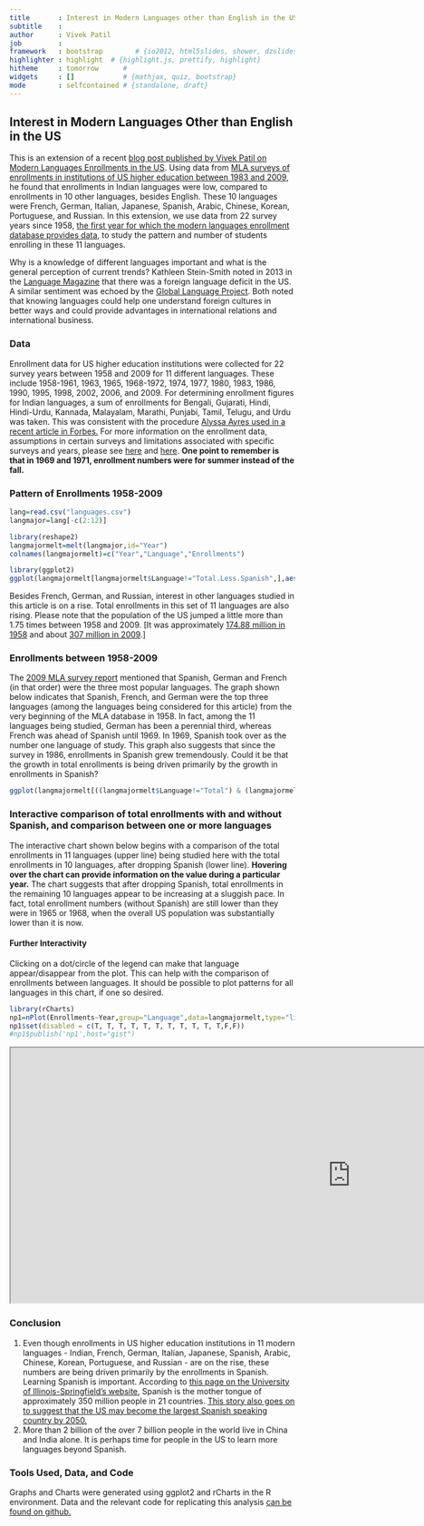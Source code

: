 ```yaml
---
title       : Interest in Modern Languages other than English in the US
subtitle    : 
author      : Vivek Patil
job         : 
framework   : bootstrap        # {io2012, html5slides, shower, dzslides, ...}
highlighter : highlight  # {highlight.js, prettify, highlight}
hitheme     : tomorrow      # 
widgets     : []            # {mathjax, quiz, bootstrap}
mode        : selfcontained # {standalone, draft}
---
```

## Interest in Modern Languages Other than English in the US

This is an extension of a recent [blog post published by Vivek Patil on Modern Languages Enrollments in the US](http://patilv.github.io/Enrollments-in-US-in-Different-Languages-using-rCharts-and-ggplot2/). Using data from [MLA surveys of enrollments in institutions of US higher education between 1983 and 2009](https://www.mla.org/flsurvey_search), he found that enrollments in Indian languages were low, compared to enrollments in 10 other languages, besides English. These 10 languages were French, German, Italian, Japanese, Spanish, Arabic, Chinese, Korean, Portuguese, and Russian. In this extension, we use data from 22 survey years since 1958, [the first year for which the modern languages enrollment database provides data](https://www.mla.org/flsurvey_search), to study the pattern and number of students enrolling in these 11 languages.

Why is a knowledge of different languages important and what is the general perception of current trends? Kathleen Stein-Smith noted in 2013 in the [Language Magazine](http://languagemagazine.com/?page_id=6466) that there was a foreign language deficit in the US. A similar sentiment was echoed by the [Global Language Project](http://www.globallanguageproject.org/about_why.php). Both noted that knowing languages could help one understand foreign cultures in better ways and could provide advantages in international relations and international business.

### Data

Enrollment data for US higher education institutions were collected for 22 survey years between 1958 and 2009 for 11 different languages. These include 1958-1961, 1963, 1965, 1968-1972, 1974, 1977, 1980, 1983, 1986, 1990, 1995, 1998, 2002, 2006, and 2009.
For determining enrollment figures for Indian languages, a sum of enrollments for Bengali, Gujarati, Hindi, Hindi-Urdu, Kannada, Malayalam, Marathi, Punjabi, Tamil, Telugu, and Urdu was taken. This was consistent with the procedure [Alyssa Ayres used in a recent article in Forbes.](http://www.forbes.com/sites/alyssaayres/2014/05/01/thanks-john-oliver-why-india-isnt-a-big-focus-for-u-s-television/) For more information on the enrollment data, assumptions in certain surveys and limitations associated with specific surveys and years, please see [here](https://www.mla.org/about_search_flsurvey) and [here](http://www.mla.org/aggregate_enrollment). **One point to remember is that in 1969 and 1971, enrollment numbers were for summer instead of the fall.**     

### Pattern of Enrollments 1958-2009


```r
lang=read.csv("languages.csv")
langmajor=lang[-c(2:12)]

library(reshape2)
langmajormelt=melt(langmajor,id="Year")
colnames(langmajormelt)=c("Year","Language","Enrollments")

library(ggplot2)
ggplot(langmajormelt[langmajormelt$Language!="Total.Less.Spanish",],aes(x=Year,y=Enrollments))+geom_point()+geom_line()+ geom_smooth(method=loess)+ facet_wrap(~Language,scales="free")+theme_bw()+ ggtitle("Pattern of Enrollments In Select Modern Languages in US Universities between 1958-2009")

```

Besides French, German, and Russian, interest in other languages studied in this article is on a rise. Total enrollments in this set of 11 languages are also rising. Please note that the population of the US jumped a little more than 1.75 times between 1958 and 2009. [It was approximately [174.88 million in 1958](https://www.census.gov/popest/data/national/totals/pre-1980/tables/popclockest.txt) and about [307 million in 2009](https://www.census.gov/popest/data/historical/2000s/vintage_2009/).]   

### Enrollments between 1958-2009

The [2009 MLA survey report](http://www.mla.org/pdf/2009_enrollment_survey_pr.pdf) mentioned that Spanish, German and French (in that order) were the three most popular languages. The graph shown below indicates that Spanish, French, and German were the top three languages (among the languages being considered for this article) from the very beginning of the MLA database in 1958. In fact, among the 11 languages being studied, German has been a perennial third, whereas French was ahead of Spanish until 1969. In 1969, Spanish took over as the number one language of study. This graph also suggests that since the survey in 1986, enrollments in Spanish grew tremendously. Could it be that the growth in total enrollments is being driven primarily by the growth in enrollments in Spanish? 


```r

ggplot(langmajormelt[((langmajormelt$Language!="Total") & (langmajormelt$Language!="Total.Less.Spanish")),],aes(x=Year,y=Enrollments, color=Language))+geom_point()+geom_line()+annotate("text",x=2013,y=c(50000,96270,215954,862688),label=c("Others","German","French","Spanish"))+ annotate("segment",x=2009.5,xend=2009.5,y=0,yend=81000)+theme_bw()+theme(legend.position=("none"))+ ggtitle("Enrollments in Spanish, French, German and Other languages in US Universities between 1958-2009")

```


### Interactive comparison of total enrollments with and without Spanish, and comparison between one or more languages

The interactive chart shown below begins with a comparison of the total enrollments in 11 languages (upper line) being studied here with the total enrollments in 10 languages, after dropping Spanish (lower line). **Hovering over the chart can provide information on the value during a particular year.** The chart suggests that after dropping Spanish, total enrollments in the remaining 10 languages appear to be increasing at a sluggish pace. In fact, total enrollment numbers (without Spanish) are still lower than they were in 1965 or 1968, when the overall US population was substantially lower than it is now. 

#### Further Interactivity

Clicking on a dot/circle of the legend can make that language appear/disappear from the plot. This can help with the comparison of enrollments between languages. It should be possible to plot patterns for all languages in this chart, if one so desired. 


```r

library(rCharts)
np1=nPlot(Enrollments~Year,group="Language",data=langmajormelt,type="lineChart")
np1$set(disabled = c(T, T, T, T, T, T, T, T, T, T, T,F,F))
#np1$publish('np1',host="gist")

```
<iframe src="http://bl.ocks.org/patilv/raw/bd1d40544e1d0e37c348/" width=1200 height=450> </iframe>
 
### Conclusion

1. Even though enrollments in US higher education institutions in 11 modern languages - Indian, French, German, Italian, Japanese, Spanish, Arabic, Chinese, Korean, Portuguese, and Russian - are on the rise, these numbers are being driven primarily by the enrollments in Spanish. Learning Spanish is important. According to [this page on the University of Illinois-Springfield's website](http://www.uis.edu/clas/students/contact/spanish/factsaboutspanish/), Spanish is the mother tongue of approximately 350 million people in 21 countries. [This story also goes on to suggest that the US may become the largest Spanish speaking country by 2050.](http://newamericamedia.org/2011/02/us-will-be-biggest-spanish-speaking-country-by-2050-says-scholar.php)    
2. More than 2 billion of the over 7 billion people in the world live in China and India alone. It is perhaps time for people in the US to learn more languages beyond Spanish.  

### Tools Used, Data, and Code
Graphs and Charts were generated using ggplot2 and rCharts in the R environment. Data and the relevant code for replicating this analysis [can be found on github.](https://github.com/patilv/kdnlang)
